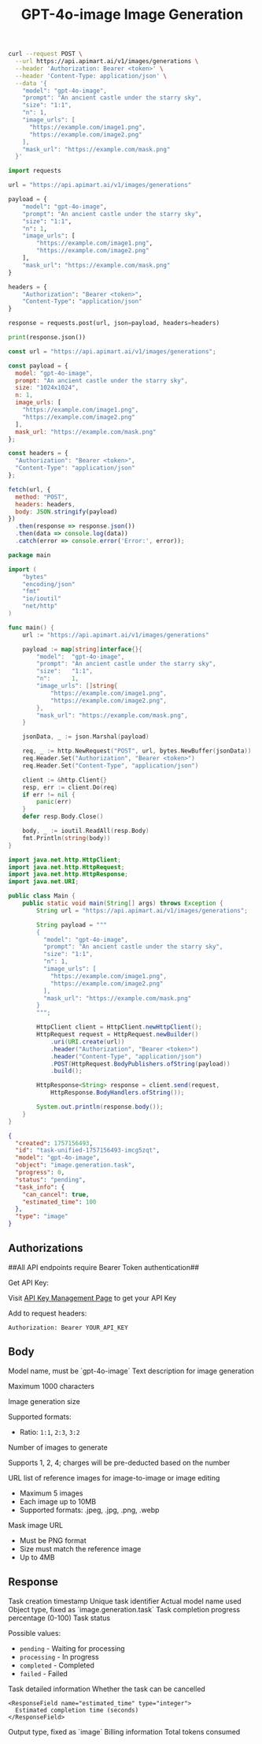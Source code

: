﻿---
title: "GPT-4o-image Image Generation"
description: "
- Asynchronous processing mode, returns task ID for subsequent queries

- Supports multiple generation modes including text-to-image, image-to-image, and image editing.

- Generated image links are valid for 24 hours, please save them promptly
"
api: "POST /v1/images/generations"

---





<RequestExample>

```bash cURL
curl --request POST \
  --url https://api.apimart.ai/v1/images/generations \
  --header 'Authorization: Bearer <token>' \
  --header 'Content-Type: application/json' \
  --data '{
    "model": "gpt-4o-image",
    "prompt": "An ancient castle under the starry sky",
    "size": "1:1",
    "n": 1,
    "image_urls": [
      "https://example.com/image1.png",
      "https://example.com/image2.png"
    ],
    "mask_url": "https://example.com/mask.png"
  }'
```

```python Python
import requests

url = "https://api.apimart.ai/v1/images/generations"

payload = {
    "model": "gpt-4o-image",
    "prompt": "An ancient castle under the starry sky",
    "size": "1:1",
    "n": 1,
    "image_urls": [
        "https://example.com/image1.png",
        "https://example.com/image2.png"
    ],
    "mask_url": "https://example.com/mask.png"
}

headers = {
    "Authorization": "Bearer <token>",
    "Content-Type": "application/json"
}

response = requests.post(url, json=payload, headers=headers)

print(response.json())
```

```javascript JavaScript
const url = "https://api.apimart.ai/v1/images/generations";

const payload = {
  model: "gpt-4o-image",
  prompt: "An ancient castle under the starry sky",
  size: "1024x1024",
  n: 1,
  image_urls: [
    "https://example.com/image1.png",
    "https://example.com/image2.png"
  ],
  mask_url: "https://example.com/mask.png"
};

const headers = {
  "Authorization": "Bearer <token>",
  "Content-Type": "application/json"
};

fetch(url, {
  method: "POST",
  headers: headers,
  body: JSON.stringify(payload)
})
  .then(response => response.json())
  .then(data => console.log(data))
  .catch(error => console.error('Error:', error));
```

```go Go
package main

import (
    "bytes"
    "encoding/json"
    "fmt"
    "io/ioutil"
    "net/http"
)

func main() {
    url := "https://api.apimart.ai/v1/images/generations"

    payload := map[string]interface{}{
        "model":  "gpt-4o-image",
        "prompt": "An ancient castle under the starry sky",
        "size":   "1:1",
        "n":      1,
        "image_urls": []string{
            "https://example.com/image1.png",
            "https://example.com/image2.png",
        },
        "mask_url": "https://example.com/mask.png",
    }

    jsonData, _ := json.Marshal(payload)

    req, _ := http.NewRequest("POST", url, bytes.NewBuffer(jsonData))
    req.Header.Set("Authorization", "Bearer <token>")
    req.Header.Set("Content-Type", "application/json")

    client := &http.Client{}
    resp, err := client.Do(req)
    if err != nil {
        panic(err)
    }
    defer resp.Body.Close()

    body, _ := ioutil.ReadAll(resp.Body)
    fmt.Println(string(body))
}
```

```java Java
import java.net.http.HttpClient;
import java.net.http.HttpRequest;
import java.net.http.HttpResponse;
import java.net.URI;

public class Main {
    public static void main(String[] args) throws Exception {
        String url = "https://api.apimart.ai/v1/images/generations";

        String payload = """
        {
          "model": "gpt-4o-image",
          "prompt": "An ancient castle under the starry sky",
          "size": "1:1",
          "n": 1,
          "image_urls": [
            "https://example.com/image1.png",
            "https://example.com/image2.png"
          ],
          "mask_url": "https://example.com/mask.png"
        }
        """;

        HttpClient client = HttpClient.newHttpClient();
        HttpRequest request = HttpRequest.newBuilder()
            .uri(URI.create(url))
            .header("Authorization", "Bearer <token>")
            .header("Content-Type", "application/json")
            .POST(HttpRequest.BodyPublishers.ofString(payload))
            .build();

        HttpResponse<String> response = client.send(request,
            HttpResponse.BodyHandlers.ofString());

        System.out.println(response.body());
    }
}
```

</RequestExample>

<ResponseExample>

```json 200
{
  "created": 1757156493,
  "id": "task-unified-1757156493-imcg5zqt",
  "model": "gpt-4o-image",
  "object": "image.generation.task",
  "progress": 0,
  "status": "pending",
  "task_info": {
    "can_cancel": true,
    "estimated_time": 100
  },
  "type": "image"
}
```

</ResponseExample>

## Authorizations

<ParamField header="Authorization" type="string" required>
  ##All API endpoints require Bearer Token authentication##

  Get API Key:

  Visit [API Key Management Page](https://api.apimart.ai/console/token) to get your API Key

  Add to request headers:

  ```
  Authorization: Bearer YOUR_API_KEY
  ```
</ParamField>

## Body

<ParamField body="model" type="string" required>
  Model name, must be `gpt-4o-image`
</ParamField>

<ParamField body="prompt" type="string" required>
  Text description for image generation

  Maximum 1000 characters
</ParamField>

<ParamField body="size" type="string">
  Image generation size

  Supported formats:
  - Ratio: `1:1`, `2:3`, `3:2`
</ParamField>

<ParamField body="n" type="integer">
  Number of images to generate

  Supports 1, 2, 4; charges will be pre-deducted based on the number
</ParamField>

<ParamField body="image_urls" type="array">
  URL list of reference images for image-to-image or image editing

  - Maximum 5 images
  - Each image up to 10MB
  - Supported formats: .jpeg, .jpg, .png, .webp
</ParamField>

<ParamField body="mask_url" type="string">
  Mask image URL

  - Must be PNG format
  - Size must match the reference image
  - Up to 4MB
</ParamField>

## Response

<ResponseField name="created" type="integer">
  Task creation timestamp
</ResponseField>

<ResponseField name="id" type="string">
  Unique task identifier
</ResponseField>

<ResponseField name="model" type="string">
  Actual model name used
</ResponseField>

<ResponseField name="object" type="string">
  Object type, fixed as `image.generation.task`
</ResponseField>

<ResponseField name="progress" type="integer">
  Task completion progress percentage (0-100)
</ResponseField>

<ResponseField name="status" type="string">
  Task status

  Possible values:
  - `pending` - Waiting for processing
  - `processing` - In progress
  - `completed` - Completed
  - `failed` - Failed
</ResponseField>

<ResponseField name="task_info" type="object">
  Task detailed information

  <Expandable title="Properties">
    <ResponseField name="can_cancel" type="boolean">
      Whether the task can be cancelled
    </ResponseField>

    <ResponseField name="estimated_time" type="integer">
      Estimated completion time (seconds)
    </ResponseField>
  </Expandable>
</ResponseField>

<ResponseField name="type" type="string">
  Output type, fixed as `image`
</ResponseField>

<ResponseField name="usage" type="object">
  Billing information

  <Expandable title="Properties">
    <ResponseField name="total_tokens" type="integer">
      Total tokens consumed
    </ResponseField>
  </Expandable>
</ResponseField>

